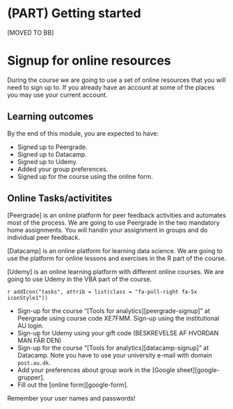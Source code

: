 ```r
```

# (PART) Getting started  {-} 

[MOVED TO BB]

# Signup for online resources {#sec:signup}

During the course we are going to use a set of online resources that you will need to sign up to. If you already have an account at some of the places you may use your current account.

## Learning outcomes

By the end of this module, you are expected to have:

* Signed up to Peergrade.
* Signed up to Datacamp.
<!-- * Signed up to GitHub. -->
* Signed up to Udemy.
* Added your group preferences.
* Signed up for the course using the online form.

## Online Tasks/activitites

[Peergrade] is an online platform for peer feedback activities and automates most of the process. We are going to use Peergrade in the two mandatory home assignments. You will handin your assignment in groups and do individual peer feedback.

[Datacamp] is an online platform for learning data science. We are going to use the platform for online lessons and exercises in the R part of the course.

[Udemy] is an online learning platform with different online courses. We are going to use Udemy in the VBA part of the course. 

<div class = "boxTask">
`r addIcon("tasks", attrib = list(class = "fa-pull-right fa-5x iconStyle1"))`  

   * Sign-up for the course "[Tools for analytics][peergrade-signup]" at Peergrade using course code XE7FMM. Sign-up using the institutional AU login.
   * Sign-up for Udemy using your gift code (BESKREVELSE AF HVORDAN MAN FÅR DEN)
   * Sign-up for the course "[Tools for analytics][datacamp-signup]" at Datacamp. Note you have to use your university e-mail with domain `post.au.dk`.
   * Add your preferences about group work in the [Google sheet][google-grupper]. 
   * Fill out the [online form][google-form].
</div>

Remember your user names and passwords!




<!-- ## Exercises -->

<!-- <div class = "boxExercise"> -->
<!-- `r addIcon("laptop-code", attrib = list(class = "fa-pull-right fa-5x iconStyle1"))`   -->

<!-- **Exercise 1** -->
<!-- asdf asdlfkj sdfklj fsdjka æ -->

<!--    1. sdf -->
<!--    2. edasf -->

<!-- **Exercise 2** -->
<!-- asdfav sdaf sdhj sdjkahdf jkhasdkjæsdfh asjf -->

<!--    1. sdf -->
<!--    2. sdf -->
<!-- </div> -->


<!-- `r addIcon("file-code", attrib = list(class = "fa-pull-right fa-5x iconStyle1"))` -->
<!-- `r addIcon("code", attrib = list(class = "fa-pull-right fa-5x iconStyle1"))` -->
<!-- `r addIcon("external-link-alt", attrib = list(class = "fa-pull-right fa-5x iconStyle1"))` -->

<!-- ## Resources -->